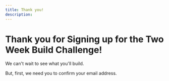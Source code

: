 ```yaml
---
title: Thank you!
description:
---
```


# Thank you for Signing up for the Two Week Build Challenge!

We can't wait to see what you'll build.

But, first, we need you to confirm your email address.
